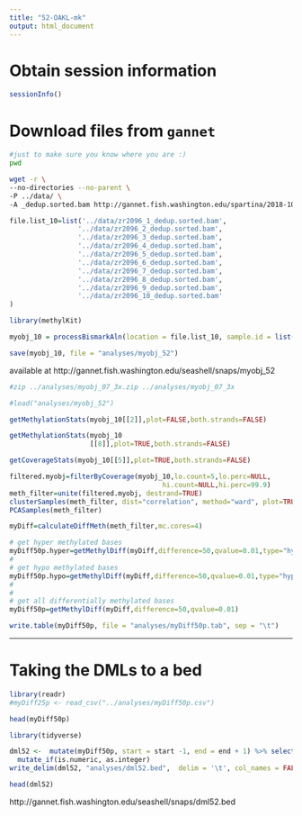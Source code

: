 ```yaml
---
title: "52-OAKL-mk"
output: html_document
---
```



# Obtain session information

```r
sessionInfo()
```

# Download files from `gannet`

```bash
#just to make sure you know where you are :)
pwd
```


```bash
wget -r \
--no-directories --no-parent \
-P ../data/ \
-A _dedup.sorted.bam http://gannet.fish.washington.edu/spartina/2018-10-10-project-virginica-oa-Large-Files/2018-11-07-Bismark-Mox/ #Download files from gannet.
```



```r
file.list_10=list('../data/zr2096_1_dedup.sorted.bam',
                 '../data/zr2096_2_dedup.sorted.bam',
                 '../data/zr2096_3_dedup.sorted.bam',
                 '../data/zr2096_4_dedup.sorted.bam',
                 '../data/zr2096_5_dedup.sorted.bam',
                 '../data/zr2096_6_dedup.sorted.bam',
                 '../data/zr2096_7_dedup.sorted.bam',
                 '../data/zr2096_8_dedup.sorted.bam',
                 '../data/zr2096_9_dedup.sorted.bam',
                 '../data/zr2096_10_dedup.sorted.bam'
)
```





```r
library(methylKit)
```



```r
myobj_10 = processBismarkAln(location = file.list_10, sample.id = list("1","2","3","4","5","6","7","8","9","10"), assembly = "v001", read.context="CpG", mincov=2, treatment = c(0,0,0,0,0,1,1,1,1,1))
```

```r
save(myobj_10, file = "analyses/myobj_52")
```


available at http://gannet.fish.washington.edu/seashell/snaps/myobj_52

```bash
#zip ../analyses/myobj_07_3x.zip ../analyses/myobj_07_3x
```



```r
#load("analyses/myobj_52")
```





```r
getMethylationStats(myobj_10[[2]],plot=FALSE,both.strands=FALSE)
```

```r
getMethylationStats(myobj_10
                    [[8]],plot=TRUE,both.strands=FALSE)
```

```r
getCoverageStats(myobj_10[[5]],plot=TRUE,both.strands=FALSE)
```


```r
filtered.myobj=filterByCoverage(myobj_10,lo.count=5,lo.perc=NULL,
                                      hi.count=NULL,hi.perc=99.9)
meth_filter=unite(filtered.myobj, destrand=TRUE)
clusterSamples(meth_filter, dist="correlation", method="ward", plot=TRUE)
PCASamples(meth_filter)
```




```r
myDiff=calculateDiffMeth(meth_filter,mc.cores=4)
```




```r
# get hyper methylated bases
myDiff50p.hyper=getMethylDiff(myDiff,difference=50,qvalue=0.01,type="hyper")
#
# get hypo methylated bases
myDiff50p.hypo=getMethylDiff(myDiff,difference=50,qvalue=0.01,type="hypo")
#
#
# get all differentially methylated bases
myDiff50p=getMethylDiff(myDiff,difference=50,qvalue=0.01)
```




```r
write.table(myDiff50p, file = "analyses/myDiff50p.tab", sep = "\t")
```



---
# Taking the DMLs to a bed

```r
library(readr)
#myDiff25p <- read_csv("../analyses/myDiff50p.csv")

```


```r
head(myDiff50p)
```


```r
library(tidyverse)
```



```r
dml52 <-  mutate(myDiff50p, start = start -1, end = end + 1) %>% select(chr, start, end, meth.diff) %>%
  mutate_if(is.numeric, as.integer)
write_delim(dml52, "analyses/dml52.bed",  delim = '\t', col_names = FALSE)
```


```r
head(dml52)
```


http://gannet.fish.washington.edu/seashell/snaps/dml52.bed
